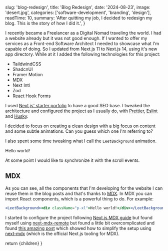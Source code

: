 
  slug: 'blog-redesign',
  title: 'Blog Redesign',
  date: '2024-08-23',
  image: 'desert.jpg',
  categories: ['software-development', 'branding', 'design'],
  readTime: 10,
  summary: 'After quitting my job, I decided to redesign my blog. This is the story of how I did it.',
}

I recently became a Freelancer as a Digital Nomad traveling the world. I had a website already but it was not good enough. If I wanted to offer my services as a Front-end Software Architect I needed to showcase what I'm capable of doing. So I updated from Next.js 11 to Next.js 14, using it's new app directory. While at it I added the following technologies for this project:

- <ScrambleText>TaildwindCSS</ScrambleText>
- <ScrambleText>ShadcnUI</ScrambleText>
- <ScrambleText>Framer Motion</ScrambleText>
- <ScrambleText>MDX</ScrambleText>
- <ScrambleText>Next Intl</ScrambleText>
- <ScrambleText>Zod</ScrambleText>
- <ScrambleText>React Hook Forms</ScrambleText>

I used [Next.js' starter porfolio](https://vercel.com/templates/next.js/portfolio-starter-kit) to have a good SEO base. I tweaked the architecture and configured the project as I usually do, with [Prettier](https://prettier.io/), [Eslint](https://eslint.org/) and [Husky](https://typicode.github.io/husky/).

I decided to focus on creating a clean design with a big focus on content and some subtle animations. Can you guess which one I'm referring to?

I also spent some time tweaking what I call the `LeetBackground` animation.

<LeetBackground><div className="p-xl">Hello world!</div></LeetBackground>

At some point I would like to synchronize it with the scroll events.

## MDX

As you can see, all the components that I'm developing for the website I can reuse them in the blog posts and that's thanks to [MDX](https://mdxjs.com/). In MDX you can import React components, which is a powerful thing to do. For example:

```jsx
<LeetBackground><div className="p-xl">Hello world!</div></LeetBackground>
```

I started to configure the project following [Next.js MDX guide](https://Next.js.org/docs/pages/building-your-application/configuring/mdx) but found myself using [next-mdx-remote](https://github.com/hashicorp/next-mdx-remote#react-server-components-rsc--nextjs-app-directory-support) but found a little bit overcomplicated and found [this amazing post](https://www.alexchantastic.com/building-a-blog-with-next-and-mdx) which showed how to simplify the setup using [next-mdx](https://www.npmjs.com/package/@next/mdx) (which is the official Next.js tooling for MDX).

  return <MdxLayout slug="blog-redesign">{children}</MdxLayout>
}
